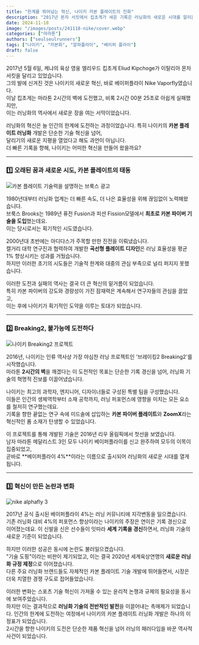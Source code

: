 ```yaml
---
title: "한계를 뛰어넘는 혁신, 나이키 카본 플레이트의 진화"
description: "2017년 몬차 서킷에서 킵초게가 세운 기록은 러닝화의 새로운 시대를 알리는 신호탄이었습니다. 나이키 카본 플레이트 러닝화의 탄생부터 혁신, 그리고 논란까지. 달리기의 한계에 도전한 기술 혁신의 여정을 소개합니다."
date: 2024-11-18
image: "/images/posts/241118-nike/cover.webp"
categories: ["마라톤"]
authors: ["seulseulrunners"]
tags: ["나이키", "카본화", "알파플라이", "베이퍼 플라이"]
draft: false
---
```


 2017년 5월 6일, 케냐의 육상 영웅 엘리우드 킵초게 Eliud Kipchoge가 이탈리아 몬차 서킷을 달리고 있었습니다.  
그의 발에 신겨진 것은 나이키의 새로운 혁신, 바로 베이퍼플라이 Nike Vaporfly였습니다.  
이날 킵초게는 마라톤 2시간의 벽에 도전했고, 비록 2시간 00분 25초로 아쉽게 실패했지만,  
이는 러닝화의 역사에서 새로운 장을 여는 서막이었습니다.

 러닝화의 혁신은 늘 인간의 한계에 도전하는 과정이었습니다. 
특히 나이키의 **카본 플레이트 러닝화** 개발은 단순한 기술 혁신을 넘어,  
달리기의 새로운 지평을 열었다고 해도 과언이 아닙니다.  
더 빠른 기록을 향해, 나이키는 어떠한 혁신을 만들어 왔을까요?

---

### 1️⃣ 오래된 꿈과 새로운 시도, 카본 플레이트의 태동

<Image 
src="/images/posts/241118-nike/01.jpg" 
alt="카본 플레이트 기술력을 설명하는 브룩스 광고" 
layout="responsive" 
caption="카본 플레이트 기술력을 설명하는 브룩스 Brooks 광고 © Brooks"
/>

 1980년대부터 러닝화 업계는 더 빠른 속도, 더 나은 효율성을 위해 끊임없이 노력해왔습니다.  
브룩스 Brooks는 1989년 퓨전 Fusion과 피션 Fission모델에서 **최초로 카본 파이버 기술을 도입**했는데요.  
이는 당시로서는 획기적인 시도였습니다.  

 2000년대 초반에는 아디다스가 주목할 만한 진전을 이뤄냈습니다.  
캘거리 대학 연구진과 협력하여 개발한 **곡선형 플레이트 디자인**은 러닝 효율성을 평균 1% 향상시키는 성과를 거뒀습니다.  
하지만 이러한 초기의 시도들은 기술적 한계와 대중의 관심 부족으로 널리 퍼지지 못했습니다. 

 이러한 도전과 실패의 역사는 결국 더 큰 혁신의 밑거름이 되었습니다.  
특히 카본 파이버의 강도와 경량성이 가진 잠재력은 계속해서 연구자들의 관심을 끌었고,  
이는 후에 나이키가 획기적인 도약을 이루는 토대가 되었습니다.

---

### 2️⃣ Breaking2, 불가능에 도전하다

<Image 
src="/images/posts/241118-nike/02.avif" 
alt="나이키 Breaking2 프로젝트" 
layout="responsive" 
caption="나이키 Breaking2 프로젝트 © Nike"
/>

 2016년, 나이키는 인류 역사상 가장 야심찬 러닝 프로젝트인 '브레이킹2 Breaking2'를 시작했습니다.  
마라톤 **2시간의 벽**을 깨겠다는 이 도전적인 목표는 단순한 기록 경신을 넘어, 러닝화 기술의 혁명적 진보를 이끌어냈습니다.  

 나이키는 최고의 과학자, 엔지니어, 디자이너들로 구성된 특별 팀을 구성했습니다.  
이들은 인간의 생체역학부터 소재 공학까지, 러닝 퍼포먼스에 영향을 미치는 모든 요소를 철저히 연구했는데요.  
기록을 향한 끝없는 연구 속에 미드솔에 삽입하는 **카본 파이버 플레이트**와 **ZoomX**라는 혁신적인 폼 소재가 탄생할 수 있었습니다.

 이 프로젝트를 통해 개발된 기술은 2016년 리우 올림픽에서 첫선을 보였습니다.  
남자 마라톤 메달리스트 3인 모두 나이키 베이퍼플라이를 신고 완주하여 모두의 이목이 집중되었고,  
곧바로 **베이퍼플라이 4%**이라는 이름으로 출시되어 러닝화의 새로운 시대를 열게 됩니다.

---

### 3️⃣ 혁신이 만든 논란과 변화

<Image 
src="/images/posts/241118-nike/03.jpg" 
alt="nike alphafly 3" 
layout="responsive" 
caption="© Nike"
/>

 2017년 공식 출시된 베이퍼플라이 4%는 러닝 커뮤니티에 지각변동을 일으켰습니다. 
기존 러닝화 대비 4%의 퍼포먼스 향상이라는 나이키의 주장은 연이은 기록 경신으로 이어졌는데요. 
이 신발을 신은 선수들이 잇따라 **세계 기록을 경신**하면서, 러닝화 기술의 새로운 기준이 되었습니다.

 하지만 이러한 성공은 동시에 논란도 불러일으켰습니다.  
"기술 도핑"이라는 비판이 제기되었고, 이는 결국 2020년 세계육상연맹의 **새로운 러닝화 규정 제정**으로 이어졌습니다.  
다른 주요 러닝화 브랜드들도 자체적인 카본 플레이트 기술 개발에 뛰어들면서, 시장은 더욱 치열한 경쟁 구도로 접어들었습니다. 

 이러한 변화는 스포츠 기술 혁신이 가져올 수 있는 윤리적 논쟁과 규제의 필요성을 동시에 보여주었습니다.  
하지만 이는 결과적으로 **러닝화 기술의 전반적인 발전**을 이끌어내는 촉매제가 되었습니다. 
인간의 한계에 도전하는 여정에서 나이키의 카본 플레이트 러닝화 개발은 하나의 이정표가 되었습니다.  
2시간을 향한 나이키의 도전은 단순한 제품 혁신을 넘어 러닝의 패러다임을 바꾼 역사적 사건이 되었습니다.